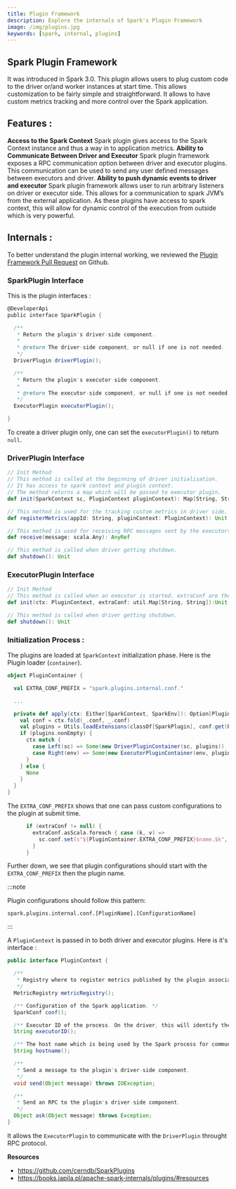 ```yaml
---
title: Plugin Framework
description: Explore the internals of Spark's Plugin Framework
image: /img/plugins.jpg
keywords: [spark, internal, plugins]
---
```


<head>
  <meta name="twitter:card" content="summary_large_image" />
</head>

## Spark Plugin Framework
It was introduced in Spark 3.0. 
This plugin allows users to plug custom code to the driver or/and worker instances at start time. This allows customization to be fairly simple and straightforward. It allows to have custom metrics tracking and more control over the Spark application.


## Features :
**Access to the Spark Context** 
Spark plugin gives access to the Spark Context instance and thus a way in to application metrics.
**Ability to Communicate Between Driver and Executor** 
Spark plugin framework exposes a RPC communication option between driver and executor plugins. This communication can be used to send any user defined messages between executors and driver.
**Ability to push dynamic events to driver and executor** 
Spark plugin framework allows user to run arbitrary listeners on driver or executor side. This allows for a communication to spark JVM’s from the external application. As these plugins have access to spark context, this will allow for dynamic control of the execution from outside which is very powerful.


## Internals :
To better understand the plugin internal working, we reviewed the [Plugin Framework Pull Request](https://github.com/apache/spark/pull/26170/files#diff-6505fb31dc1cffa87dd4f44d94f14820478c0d3729af8d25b4ff71fc14d5ca20) on Github.

### SparkPlugin Interface
This is the plugin interfaces :

```scala
@DeveloperApi
public interface SparkPlugin {

  /**
   * Return the plugin's driver-side component.
   *
   * @return The driver-side component, or null if one is not needed.
   */
  DriverPlugin driverPlugin();

  /**
   * Return the plugin's executor-side component.
   *
   * @return The executor-side component, or null if one is not needed.
   */
  ExecutorPlugin executorPlugin();

}
```
To create a driver plugin only, one can set the `executorPlugin()` to return `null`.


### DriverPlugin Interface
```scala
// Init Method
// This method is called at the beginning of driver initialisation. 
// It has access to spark context and plugin context. 
// The method returns a map which will be passed to executor plugin.
def init(SparkContext sc, PluginContext pluginContext): Map[String, String]

// This method is used for the tracking custom metrics in driver side.
def registerMetrics(appId: String, pluginContext: PluginContext): Unit

// This method is used for receiving RPC messages sent by the executors.
def receive(message: scala.Any): AnyRef

// This method is called when driver getting shutdown.
def shutdown(): Unit
```

### ExecutorPlugin Interface
```scala
// Init Method
// This method is called when an executor is started. extraConf are the parameters sent by driver.
def init(ctx: PluginContext, extraConf: util.Map[String, String]):Unit

// This method is called when driver getting shutdown.
def shutdown(): Unit
```

### Initialization Process :
The plugins are loaded at `SparkContext` initialization phase. Here is the Plugin loader (`container`).

```scala
object PluginContainer {

  val EXTRA_CONF_PREFIX = "spark.plugins.internal.conf."

  ...

  private def apply(ctx: Either[SparkContext, SparkEnv]): Option[PluginContainer] = {
    val conf = ctx.fold(_.conf, _.conf)
    val plugins = Utils.loadExtensions(classOf[SparkPlugin], conf.get(PLUGINS).distinct, conf)
    if (plugins.nonEmpty) {
      ctx match {
        case Left(sc) => Some(new DriverPluginContainer(sc, plugins))
        case Right(env) => Some(new ExecutorPluginContainer(env, plugins))
      }
    } else {
      None
    }
  }
}
```

The `EXTRA_CONF_PREFIX` shows that one can pass custom configurations to the plugin at submit time.

```scala {3}
      if (extraConf != null) {
        extraConf.asScala.foreach { case (k, v) =>
          sc.conf.set(s"${PluginContainer.EXTRA_CONF_PREFIX}$name.$k", v)
        }
      }
```

Further down, we see that plugin configurations should start with the `EXTRA_CONF_PREFIX` then the plugin name.     

:::note

Plugin configurations should follow this pattern:

`spark.plugins.internal.conf.[PluginName].[ConfigurationName]`

:::



A `PluginContext` is passed in to both driver and executor plugins. Here is it's interface :

```java
public interface PluginContext {

  /**
   * Registry where to register metrics published by the plugin associated with this context.
   */
  MetricRegistry metricRegistry();

  /** Configuration of the Spark application. */
  SparkConf conf();

  /** Executor ID of the process. On the driver, this will identify the driver. */
  String executorID();

  /** The host name which is being used by the Spark process for communication. */
  String hostname();

  /**
   * Send a message to the plugin's driver-side component.
   */
  void send(Object message) throws IOException;

  /**
   * Send an RPC to the plugin's driver-side component.
   */
  Object ask(Object message) throws Exception;
}
```

It allows the `ExecutorPlugin` to communicate with the `DriverPlugin` throught RPC protocol.


**Resources**
- https://github.com/cerndb/SparkPlugins
- https://books.japila.pl/apache-spark-internals/plugins/#resources
